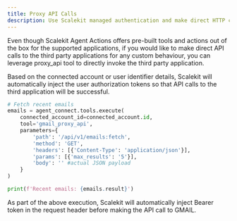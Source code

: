 ```yaml
---
title: Proxy API Calls
description: Use Scalekit managed authentication and make direct HTTP calls to third party applications
---
```


Even though Scalekit Agent Actions offers pre-built tools and actions out of the box for the supported applications, if you would like to make direct API calls to the third party applications for any custom behaviour, you can leverage proxy_api tool to directly invoke the third party application.

Based on the connected account or user identifier details, Scalekit will automatically inject the user authorization tokens so that API calls to the third application will be successful.

```python
# Fetch recent emails
emails = agent_connect.tools.execute(
    connected_account_id=connected_account.id,
    tool='gmail_proxy_api',
    parameters={
        'path': '/api/v1/emails:fetch',
        'method': 'GET',
        'headers': [{'Content-Type': 'application/json'}],
        'params': [{'max_results': '5'}],
        'body': '' #actual JSON payload
    }
)

print(f'Recent emails: {emails.result}')
```

As part of the above execution, Scalekit will automatically inject Bearer token in the request header before making the API call to GMAIL.
